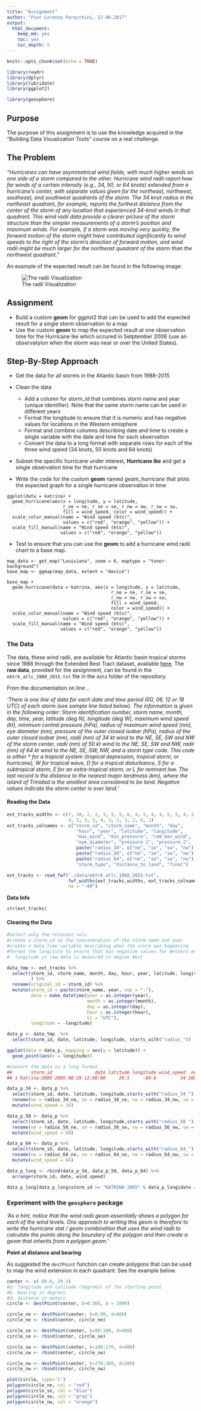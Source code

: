 ```yaml
---
title: "Assignment"
author: "Pier Lorenzo Paracchini, 17.06.2017"
output: 
  html_document: 
    keep_md: yes
    toc: yes
    toc_depth: 5
---
```


```r
knitr::opts_chunk$set(echo = TRUE)

library(readr)
library(dplyr)
library(lubridate)
library(ggplot2)

library(geosphere)
```

## Purpose

The purpose of this assignment is to use the knowledge acquired in the "Building Data Visualization Tools" course on a real challenge.

## The Problem

_"Hurricanes can have asymmetrical wind fields, with much higher winds on one side of a storm compared to the other. Hurricane wind radii report how far winds of a certain intensity (e.g., 34, 50, or 64 knots) extended from a hurricane’s center, with separate values given for the northeast, northwest, southeast, and southwest quadrants of the storm. The 34 knot radius in the northeast quadrant, for example, reports the furthest distance from the center of the storm of any location that experienced 34-knot winds in that quadrant. This wind radii data provide a clearer picture of the storm structure than the simpler measurements of a storm’s position and maximum winds. For example, if a storm was moving very quickly, the forward motion of the storm might have contributed significantly to wind speeds to the right of the storm’s direction of forward motion, and wind radii might be much larger for the northeast quadrant of the storm than the northwest quadrant."_

An example of the expected result can be found in the following image:

![The radii Visualization](imgs/expectedResult.png)


## Assignment

* Build a custom __geom__ for ggplot2 that can be used to add the expected result for a single storm observation to a map
* Use the custom __geom__ to map the expected result at one observation time for the Hurricane Ike which occured in Setptember 2008 (use an observatyion when the storm was near or over the United States).


## Step-By-Step Approach

* Get the data for all storms in the Atlantic basin from 1988-2015

* Clean the data
    * Add a column for storm_id that combines storm name and year (unique identifier). Note that the same storm name can be used in different years
    * Format the longitude to ensure that it is numeric and has negative values for locations in the Western emisphere
    * Format and combine columns describing date and time to create a single variable with the date and time for each observation
    * Convert the data to a long format with separate rows for each of the three wind speed (34 knots, 50 knots and 64 knots)

* Subset the specific hurricane under interest, __Hurricane Ike__ and get a single observation time for that hurricane

* Write the code for the custom __geom__ named _geam\_hurricane_ that plots the expected graph for a single hurricane observation in time

```
ggplot(data = katrina) +
  geom_hurricane(aes(x = longitude, y = latitude,
                     r_ne = ne, r_se = se, r_nw = nw, r_sw = sw,
                     fill = wind_speed, color = wind_speed)) +
  scale_color_manual(name = "Wind speed (kts)",
                     values = c("red", "orange", "yellow")) +
  scale_fill_manual(name = "Wind speed (kts)",
                    values = c("red", "orange", "yellow")) 
```

* Test to ensure that you can use the __geom__ to add a hurricane wind radii chart to a base map.

```
map_data <- get_map("Louisiana", zoom = 6, maptype = "toner-background")
base_map <- ggmap(map_data, extent = "device")

base_map +
  geom_hurricane(data = katrina, aes(x = longitude, y = latitude,
                                       r_ne = ne, r_se = se,
                                       r_nw = nw, r_sw = sw,
                                       fill = wind_speed,
                                       color = wind_speed)) +
  scale_color_manual(name = "Wind speed (kts)",
                     values = c("red", "orange", "yellow")) +
  scale_fill_manual(name = "Wind speed (kts)",
                    values = c("red", "orange", "yellow"))
```

### The Data

The data, these wind radii, are available for Atlantic basin tropical storms since 1988 through the Extended Best Tract dataset, available [here]( http://rammb.cira.colostate.edu/research/tropical_cyclones/tc_extended_best_track_dataset/). The __raw data__, provided for the assignment, can be found in the `ebtrk_atlc_1988_2015.txt` file in the `data` folder of the repository.

From the documentation on line ..

_'There is one line of data for each date and time period (00, 06, 12 or 18 UTC) of each storm (see sample line listed below). The information is given in the following order: Storm identification number, storm name, month, day, time, year, latitude (deg N), longitude (deg W), maximum wind speed (kt), minimum central pressure (hPa), radius of maximum wind speed (nm), eye diameter (nm), pressure of the outer closed isobar (hPa), radius of the outer closed isobar (nm), radii (nm) of 34 kt wind to the NE, SE, SW and NW of the storm center, radii (nm) of 50 kt wind to the NE, SE, SW and NW, radii (nm) of 64 kt wind to the NE, SE, SW, NW, and a storm type code.  This code is either * for a tropical system (tropical depression, tropical storm, or hurricane), W for tropical wave, D for a tropical disturbance, S for a subtropical storm, E for an extra-tropical storm, or L for remnant low. The last record is the distance to the nearest major landmass (km), where the island of Trinidad is the smallest area considered to be land. Negative values indicate the storm center is over land. '_

#### Reading the Data

```r
ext_tracks_widths <- c(7, 10, 2, 2, 3, 5, 5, 6, 4, 5, 4, 4, 5, 3, 4, 3, 3, 3,
                       4, 3, 3, 3, 4, 3, 3, 3, 2, 6, 1)
ext_tracks_colnames <- c("storm_id", "storm_name", "month", "day",
                          "hour", "year", "latitude", "longitude",
                          "max_wind", "min_pressure", "rad_max_wind",
                          "eye_diameter", "pressure_1", "pressure_2",
                          paste("radius_34", c("ne", "se", "sw", "nw"), sep = "_"),
                          paste("radius_50", c("ne", "se", "sw", "nw"), sep = "_"),
                          paste("radius_64", c("ne", "se", "sw", "nw"), sep = "_"),
                          "storm_type", "distance_to_land", "final")

ext_tracks <- read_fwf("./data/ebtrk_atlc_1988_2015.txt", 
                       fwf_widths(ext_tracks_widths, ext_tracks_colnames),
                       na = "-99")
```

__Data Info__
```r
str(ext_tracks)
```

#### Cleaning the Data

```r
#Select only the relevant cols
#create a storm_id as the concatenation of the storm name and year
#create a data_time variable describing when the storm was happening
#format the longitute to ensure that has negative values for Western emisphere
#  longitude in raw data is measured in degree West

data_tmp <- ext_tracks %>%
  select(storm_id, storm_name, month, day, hour, year, latitude, longitude, starts_with("radius_")
         ) %>%
  rename(original_id = storm_id) %>%
  mutate(storm_id = paste(storm_name, year, sep = "-"),
         date = make_datetime(year = as.integer(year), 
                              month = as.integer(month), 
                              day = as.integer(day),
                              hour = as.integer(hour),
                              tz = "UTC"),
         longitude = -longitude)

data_p <- data_tmp  %>%
  select(storm_id, date, latitude, longitude, starts_with("radius_"))

ggplot(data = data_p, mapping = aes(y = latitude)) +
  geom_point(aes(x = longitude))

#convert the data to a long format
##       storm_id                date latitude longitude wind_speed  ne  nw  se  sw
## 1 Katrina-2005 2005-08-29 12:00:00     29.5     -89.6         34 200 100 200 150

data_p_34 <- data_p %>%
  select(storm_id, date, latitude, longitude,starts_with("radius_34_")) %>%
  rename(ne = radius_34_ne, se = radius_34_se, nw = radius_34_nw, sw = radius_34_sw) %>%
  mutate(wind_speed = 34)

data_p_50 <- data_p %>%
  select(storm_id, date, latitude, longitude,starts_with("radius_50_")) %>%
  rename(ne = radius_50_ne, se = radius_50_se, nw = radius_50_nw, sw = radius_50_sw) %>%
  mutate(wind_speed = 50)

data_p_64 <- data_p %>%
  select(storm_id, date, latitude, longitude,starts_with("radius_64_")) %>%
  rename(ne = radius_64_ne, se = radius_64_se, nw = radius_64_nw, sw = radius_64_sw) %>%
  mutate(wind_speed = 64)

data_p_long <- rbind(data_p_34, data_p_50, data_p_64) %>%
  arrange(storm_id, date, wind_speed)

data_p_long[data_p_long$storm_id == "KATRINA-2005" & data_p_long$date == ymd_hms("2005-08-29 12:00:00"),]
```

### Experiment with the `geosphere` package

_'As a hint, notice that the wind radii geom essentially shows a polygon for each of the wind levels. One approach to writing this geom is therefore to write the hurricane stat / geom combination that uses the wind radii to calculate the points along the boundary of the polygon and then create a geom that inherits from a polygon geom.'_

__Point at distance and bearing__

As suggested the `destPoint` function can create polygons that can be used to map the wind extension in each quadrant. See the example below. 

```r
center <- c(-89.6, 29.5)
#p: longitude and latitude (degrees) of the starting point
#b: bearing in degress
#d: distance in meters
circle <- destPoint(center, b=0:365, d = 1000)

circle_ne <- destPoint(center, b=0:90, d=800)
circle_ne <- rbind(center, circle_ne)

circle_se <- destPoint(center, b=90:180, d=600)
circle_se <- rbind(center, circle_se)

circle_sw <- destPoint(center, b=180:270, d=400)
circle_sw <- rbind(center, circle_sw)

circle_nw <- destPoint(center, b=270:360, d=200)
circle_nw <- rbind(center, circle_nw)

plot(circle, type='l')
polygon(circle_ne, col = "red")
polygon(circle_se, col = "blue")
polygon(circle_sw, col = "gray")
polygon(circle_nw, col = "orange")
```

